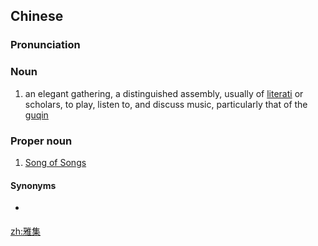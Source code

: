 ==Chinese==
{{zh-forms}}
{{wikipedia|lang=zh}}

===Pronunciation===
{{zh-pron
|m=yǎjí
|c=ngaa5 zaap6
|cat=n,pn
}}

===Noun===
{{zh-noun}}

# an elegant gathering, a distinguished assembly, usually of [[literati]] or scholars, to play, listen to, and discuss music, particularly that of the [[guqin]]

===Proper noun===
{{zh-proper noun}}

# {{lb|zh|rare}} [[Song of Songs]]

====Synonyms====
* {{qualifier|common}} {{zh-l|雅歌}}

{{zh-cat|Books of the Bible}}

[[zh:雅集]]